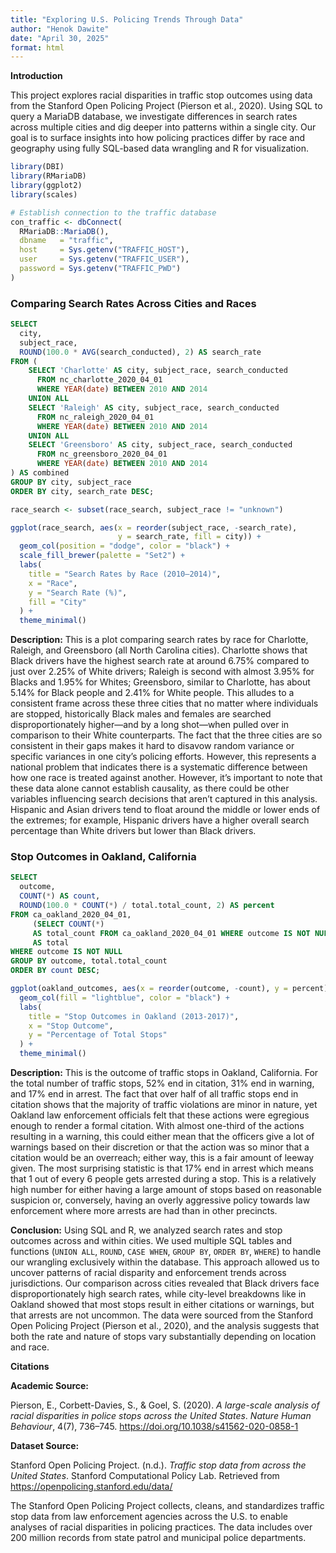 ```yaml
---
title: "Exploring U.S. Policing Trends Through Data"
author: "Henok Dawite"
date: "April 30, 2025"
format: html
---
```


**Introduction**

This project explores racial disparities in traffic stop outcomes using data from the Stanford Open Policing Project (Pierson et al., 2020). Using SQL to query a MariaDB database, we investigate differences in search rates across multiple cities and dig deeper into patterns within a single city. Our goal is to surface insights into how policing practices differ by race and geography using fully SQL-based data wrangling and R for visualization.

```r
library(DBI)
library(RMariaDB)
library(ggplot2)
library(scales)

# Establish connection to the traffic database
con_traffic <- dbConnect(
  RMariaDB::MariaDB(),
  dbname   = "traffic",
  host     = Sys.getenv("TRAFFIC_HOST"),
  user     = Sys.getenv("TRAFFIC_USER"),
  password = Sys.getenv("TRAFFIC_PWD")
)
```

### Comparing Search Rates Across Cities and Races

```sql
SELECT
  city,
  subject_race,
  ROUND(100.0 * AVG(search_conducted), 2) AS search_rate
FROM (
    SELECT 'Charlotte' AS city, subject_race, search_conducted
      FROM nc_charlotte_2020_04_01
      WHERE YEAR(date) BETWEEN 2010 AND 2014
    UNION ALL
    SELECT 'Raleigh' AS city, subject_race, search_conducted
      FROM nc_raleigh_2020_04_01
      WHERE YEAR(date) BETWEEN 2010 AND 2014
    UNION ALL
    SELECT 'Greensboro' AS city, subject_race, search_conducted
      FROM nc_greensboro_2020_04_01
      WHERE YEAR(date) BETWEEN 2010 AND 2014
) AS combined
GROUP BY city, subject_race
ORDER BY city, search_rate DESC;
```

```r
race_search <- subset(race_search, subject_race != "unknown")
```

```r
ggplot(race_search, aes(x = reorder(subject_race, -search_rate),
                        y = search_rate, fill = city)) +
  geom_col(position = "dodge", color = "black") +
  scale_fill_brewer(palette = "Set2") +
  labs(
    title = "Search Rates by Race (2010–2014)",
    x = "Race",
    y = "Search Rate (%)",
    fill = "City"
  ) + 
  theme_minimal()
```

**Description:** This is a plot comparing search rates by race for Charlotte, Raleigh, and Greensboro (all North Carolina cities). Charlotte shows that Black drivers have the highest search rate at around 6.75% compared to just over 2.25% of White drivers; Raleigh is second with almost 3.95% for Blacks and 1.95% for Whites; Greensboro, similar to Charlotte, has about 5.14% for Black people and 2.41% for White people. This alludes to a consistent frame across these three cities that no matter where individuals are stopped, historically Black males and females are searched disproportionately higher—and by a long shot—when pulled over in comparison to their White counterparts. The fact that the three cities are so consistent in their gaps makes it hard to disavow random variance or specific variances in one city's policing efforts. However, this represents a national problem that indicates there is a systematic difference between how one race is treated against another. However, it's important to note that these data alone cannot establish causality, as there could be other variables influencing search decisions that aren't captured in this analysis. Hispanic and Asian drivers tend to float around the middle or lower ends of the extremes; for example, Hispanic drivers have a higher overall search percentage than White drivers but lower than Black drivers.

### Stop Outcomes in Oakland, California

```sql
SELECT
  outcome,
  COUNT(*) AS count,
  ROUND(100.0 * COUNT(*) / total.total_count, 2) AS percent
FROM ca_oakland_2020_04_01,
     (SELECT COUNT(*) 
     AS total_count FROM ca_oakland_2020_04_01 WHERE outcome IS NOT NULL)
     AS total
WHERE outcome IS NOT NULL
GROUP BY outcome, total.total_count
ORDER BY count DESC;
```

```r
ggplot(oakland_outcomes, aes(x = reorder(outcome, -count), y = percent)) +
  geom_col(fill = "lightblue", color = "black") +
  labs(
    title = "Stop Outcomes in Oakland (2013-2017)",
    x = "Stop Outcome",
    y = "Percentage of Total Stops"
  ) + 
  theme_minimal()
```

**Description:** This is the outcome of traffic stops in Oakland, California. For the total number of traffic stops, 52% end in citation, 31% end in warning, and 17% end in arrest. The fact that over half of all traffic stops end in citation shows that the majority of traffic violations are minor in nature, yet Oakland law enforcement officials felt that these actions were egregious enough to render a formal citation. With almost one-third of the actions resulting in a warning, this could either mean that the officers give a lot of warnings based on their discretion or that the action was so minor that a citation would be an overreach; either way, this is a fair amount of leeway given. The most surprising statistic is that 17% end in arrest which means that 1 out of every 6 people gets arrested during a stop. This is a relatively high number for either having a large amount of stops based on reasonable suspicion or, conversely, having an overly aggressive policy towards law enforcement where more arrests are had than in other precincts.

**Conclusion:** Using SQL and R, we analyzed search rates and stop outcomes across and within cities. We used multiple SQL tables and functions (`UNION ALL`, `ROUND`, `CASE WHEN`, `GROUP BY`, `ORDER BY`, `WHERE`) to handle our wrangling exclusively within the database. This approach allowed us to uncover patterns of racial disparity and enforcement trends across jurisdictions. Our comparison across cities revealed that Black drivers face disproportionately high search rates, while city-level breakdowns like in Oakland showed that most stops result in either citations or warnings, but that arrests are not uncommon. The data were sourced from the Stanford Open Policing Project (Pierson et al., 2020), and the analysis suggests that both the rate and nature of stops vary substantially depending on location and race.

**Citations**

**Academic Source:**\

Pierson, E., Corbett-Davies, S., & Goel, S. (2020). *A large-scale analysis of racial disparities in police stops across the United States*. *Nature Human Behaviour*, 4(7), 736–745. <https://doi.org/10.1038/s41562-020-0858-1>

**Dataset Source:**\

Stanford Open Policing Project. (n.d.). *Traffic stop data from across the United States*. Stanford Computational Policy Lab. Retrieved from <https://openpolicing.stanford.edu/data/>

The Stanford Open Policing Project collects, cleans, and standardizes traffic stop data from law enforcement agencies across the U.S. to enable analyses of racial disparities in policing practices. The data includes over 200 million records from state patrol and municipal police departments.
